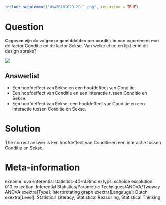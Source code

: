 ```r
include_supplement("UvA20101029-20-1.png", recursive = TRUE)
```
Question
========

Gegeven zijn de volgende gemiddelden per conditie in een experiment met de factor Conditie en de factor Sekse. Van welke effecten lijkt er in dit design sprake? 

![](UvA20101029-20-1.png )

Answerlist
----------
* Een hoofdeffect van Sekse en een hoofdeffect van Conditie.
* Een hoofdeffect van Conditie en een interactie tussen Conditie en Sekse.
* Een hoofdeffect van Sekse, een hoofdeffect van Conditie en een interactie tussen Conditie en Sekse.

Solution
========

The correct answer is  Een hoofdeffect van Conditie en een interactie tussen Conditie en Sekse. 

Meta-information
================
exname: uva-inferential statistics-40-nl.Rmd 
extype: schoice 
exsolution: 010 
exsection: Inferential Statistics/Parametric Techniques/ANOVA/Twoway ANOVA
exextra[Type]: Interpretating graph
exextra[Langauge]: Dutch 
exextra[Level]: Statistical Literacy, Statistical Reasoning, Statistical Thinking 
